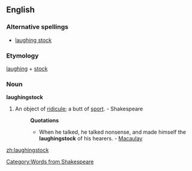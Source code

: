 ==English==

===Alternative spellings===
*[[laughing stock]]<!--collins lists only this form-->

===Etymology===
[[laughing]] + [[stock]]

===Noun===
'''laughingstock'''<!--encarta lists only this form-->
# An object of [[ridicule]]; a butt of [[sport]]. - Shakespeare
#:'''Quotations'''
#:*When he talked, he talked nonsense, and made himself the '''laughingstock''' of his hearers. - [[Macaulay]]
{{seeCites}}

[[Category:Words from Shakespeare]]

[[zh:laughingstock]]